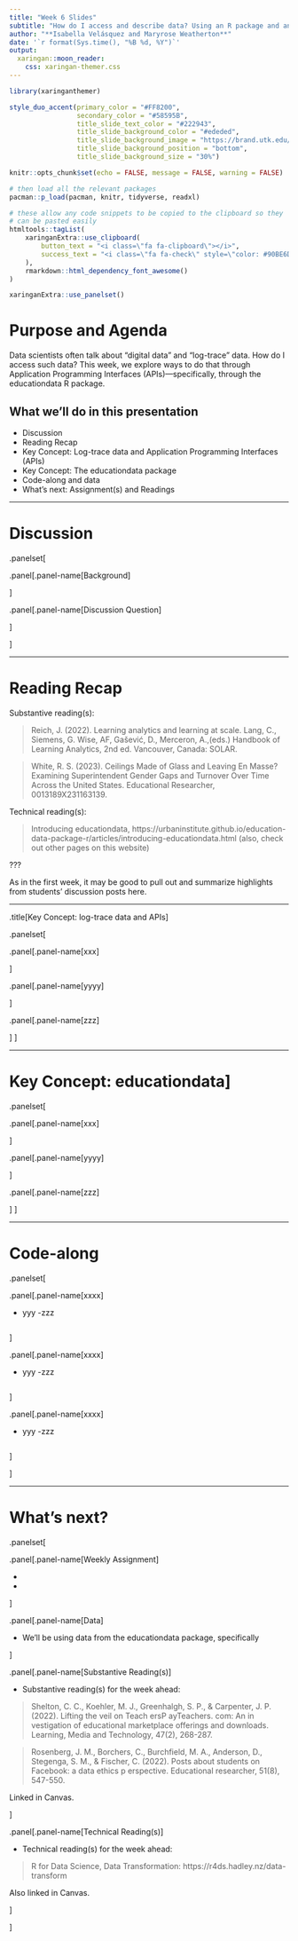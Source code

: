 ```yaml
---
title: "Week 6 Slides"
subtitle: "How do I access and describe data? Using an R package and an API"
author: "**Isabella Velásquez and Maryrose Weatherton**"
date: '`r format(Sys.time(), "%B %d, %Y")`'
output:
  xaringan::moon_reader:
    css: xaringan-themer.css
---
```


```r
library(xaringanthemer)

style_duo_accent(primary_color = "#FF8200",
                 secondary_color = "#58595B",
                 title_slide_text_color = "#222943",
                 title_slide_background_color = "#ededed",
                 title_slide_background_image = "https://brand.utk.edu/wp-content/uploads/2019/02/University-HorizRightLogo-RGB.png",
                 title_slide_background_position = "bottom",
                 title_slide_background_size = "30%")
```


```r
knitr::opts_chunk$set(echo = FALSE, message = FALSE, warning = FALSE)
```

```r
# then load all the relevant packages
pacman::p_load(pacman, knitr, tidyverse, readxl)
```

```r
# these allow any code snippets to be copied to the clipboard so they 
# can be pasted easily
htmltools::tagList(
    xaringanExtra::use_clipboard(
        button_text = "<i class=\"fa fa-clipboard\"></i>",
        success_text = "<i class=\"fa fa-check\" style=\"color: #90BE6D\"></i>",
    ),
    rmarkdown::html_dependency_font_awesome()
)
```

```r
xaringanExtra::use_panelset()
```


# Purpose and Agenda

Data scientists often talk about "digital data" and "log-trace" data. How do I access such data? This week, we explore ways to do that through Application Programming Interfaces (APIs)---specifically, through the educationdata R package.

## What we'll do in this presentation

- Discussion
- Reading Recap
- Key Concept: Log-trace data and Application Programming Interfaces (APIs)
- Key Concept: The educationdata package
- Code-along and data
- What's next: Assignment(s) and Readings

---

# Discussion

.panelset[

.panel[.panel-name[Background]



]

.panel[.panel-name[Discussion Question]


]

]

---

# Reading Recap

Substantive reading(s):

> Reich, J. (2022). Learning analytics and learning at scale. Lang, C., Siemens, G. Wise, AF, Gašević, D., Merceron, A.,(eds.) Handbook of Learning Analytics, 2nd ed. Vancouver, Canada: SOLAR.

> White, R. S. (2023). Ceilings Made of Glass and Leaving En Masse? Examining Superintendent Gender Gaps and Turnover Over Time Across the United States. Educational Researcher, 0013189X231163139.

Technical reading(s):

> Introducing educationdata, https://urbaninstitute.github.io/education-data-package-r/articles/introducing-educationdata.html (also, check out other pages on this website)

???

As in the first week, it may be good to pull out and summarize highlights from students' discussion posts here.

---

.title[Key Concept: log-trace data and APIs]

.panelset[

.panel[.panel-name[xxx]


]

.panel[.panel-name[yyyy]


]

.panel[.panel-name[zzz]

]
]

---

# Key Concept: educationdata]

.panelset[

.panel[.panel-name[xxx]


]

.panel[.panel-name[yyyy]


]

.panel[.panel-name[zzz]

]
]

---

# Code-along

.panelset[

.panel[.panel-name[xxxx]

- yyy
-zzz

```r

```

]

.panel[.panel-name[xxxx]

- yyy
-zzz

```r

```

]

.panel[.panel-name[xxxx]

- yyy
-zzz

```r

```

]

]

---

# What's next?

.panelset[

.panel[.panel-name[Weekly Assignment]

- 
- 

]

.panel[.panel-name[Data]

- We'll be using data from the educationdata package, specifically

]

.panel[.panel-name[Substantive Reading(s)]

- Substantive reading(s) for the week ahead:

> Shelton, C. C., Koehler, M. J., Greenhalgh, S. P., & Carpenter, J. P. (2022). Lifting the veil on Teach ersP ayTeachers. com: An in vestigation of educational marketplace offerings and downloads. Learning, Media and Technology, 47(2), 268-287.

> Rosenberg, J. M., Borchers, C., Burchfield, M. A., Anderson, D., Stegenga, S. M., & Fischer, C. (2022). Posts about students on Facebook: a data ethics p erspective. Educational researcher, 51(8), 547-550.

Linked in Canvas.

]

.panel[.panel-name[Technical Reading(s)]

- Technical reading(s) for the week ahead:

> R for Data Science, Data Transformation: https://r4ds.hadley.nz/data-transform

Also linked in Canvas.

]

]